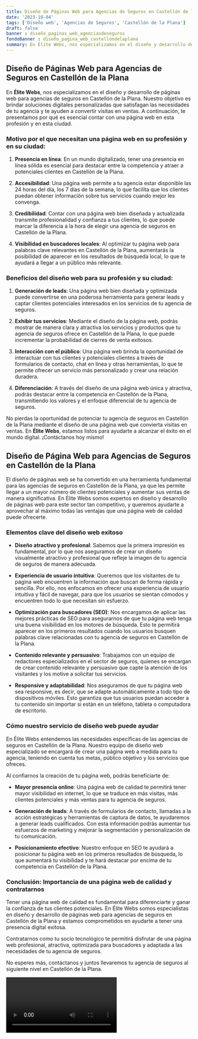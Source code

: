 ```yaml
---
title: Diseño de Páginas Web para Agencias de Seguros en Castellón de la Plana
date: '2023-10-04'
tags: ['Diseño web', 'Agencias de Seguros', 'Castellón de la Plana']
draft: false
banner : diseño_paginas_web_agenciasdeseguros
fondoBanner : diseño_pagina_web_castellóndelaplana
summary: En Élite Webs, nos especializamos en el diseño y desarrollo de páginas web para agencias de seguros en Castellón de la Plana. Nuestro objetivo es brindar soluciones digitales personalizadas que satisfagan las necesidades de tu agencia y te ayuden a convertir visitas en ventas. A continuación, te presentamos por qué es esencial contar con una página web en esta profesión y en esta ciudad.
---
```


## Diseño de Páginas Web para Agencias de Seguros en Castellón de la Plana

En **Élite Webs**, nos especializamos en el diseño y desarrollo de páginas web para agencias de seguros en Castellón de la Plana. Nuestro objetivo es brindar soluciones digitales personalizadas que satisfagan las necesidades de tu agencia y te ayuden a convertir visitas en ventas. A continuación, te presentamos por qué es esencial contar con una página web en esta profesión y en esta ciudad.

### Motivo por el que necesitan una página web en su profesión y en su ciudad:

1. **Presencia en línea**: En un mundo digitalizado, tener una presencia en línea sólida es esencial para destacar entre la competencia y atraer a potenciales clientes en Castellón de la Plana.

2. **Accesibilidad**: Una página web permite a tu agencia estar disponible las 24 horas del día, los 7 días de la semana, lo que facilita que los clientes puedan obtener información sobre tus servicios cuando mejor les convenga.

3. **Credibilidad**: Contar con una página web bien diseñada y actualizada transmite profesionalidad y confianza a tus clientes, lo que puede marcar la diferencia a la hora de elegir una agencia de seguros en Castellón de la Plana.

4. **Visibilidad en buscadores locales**: Al optimizar tu página web para palabras clave relevantes en Castellón de la Plana, aumentarás la posibilidad de aparecer en los resultados de búsqueda local, lo que te ayudará a llegar a un público más relevante.

### Beneficios del diseño web para su profesión y su ciudad:

1. **Generación de leads**: Una página web bien diseñada y optimizada puede convertirse en una poderosa herramienta para generar leads y captar clientes potenciales interesados en los servicios de tu agencia de seguros.

2. **Exhibir tus servicios**: Mediante el diseño de la página web, podrás mostrar de manera clara y atractiva los servicios y productos que tu agencia de seguros ofrece en Castellón de la Plana, lo que puede incrementar la probabilidad de cierres de venta exitosos.

3. **Interacción con el público**: Una página web brinda la oportunidad de interactuar con tus clientes y potenciales clientes a través de formularios de contacto, chat en línea y otras herramientas, lo que te permite ofrecer un servicio más personalizado y crear una relación duradera.

4. **Diferenciación**: A través del diseño de una página web única y atractiva, podrás destacar entre la competencia en Castellón de la Plana, transmitiendo los valores y el enfoque diferencial de tu agencia de seguros.

No pierdas la oportunidad de potenciar tu agencia de seguros en Castellón de la Plana mediante el diseño de una página web que convierta visitas en ventas. En **Élite Webs**, estamos listos para ayudarte a alcanzar el éxito en el mundo digital. ¡Contáctanos hoy mismo!

<GifSeo />

<Cta />

## Diseño de Página Web para Agencias de Seguros en Castellón de la Plana

El diseño de páginas web se ha convertido en una herramienta fundamental para las agencias de seguros en Castellón de la Plana, ya que les permite llegar a un mayor número de clientes potenciales y aumentar sus ventas de manera significativa. En Élite Webs somos expertos en diseño y desarrollo de páginas web para este sector tan competitivo, y queremos ayudarte a aprovechar al máximo todas las ventajas que una página web de calidad puede ofrecerte.

### Elementos clave del diseño web exitoso

- **Diseño atractivo y profesional**: Sabemos que la primera impresión es fundamental, por lo que nos aseguramos de crear un diseño visualmente atractivo y profesional que refleje la imagen de tu agencia de seguros de manera adecuada.

- **Experiencia de usuario intuitiva**: Queremos que los visitantes de tu página web encuentren la información que buscan de forma rápida y sencilla. Por ello, nos enfocamos en ofrecer una experiencia de usuario intuitiva y fácil de navegar, para que los usuarios se sientan cómodos y encuentren todo lo que necesitan sin esfuerzo.

- **Optimización para buscadores (SEO)**: Nos encargamos de aplicar las mejores prácticas de SEO para asegurarnos de que tu página web tenga una buena visibilidad en los motores de búsqueda. Esto te permitirá aparecer en los primeros resultados cuando los usuarios busquen palabras clave relacionadas con tu agencia de seguros en Castellón de la Plana.

- **Contenido relevante y persuasivo**: Trabajamos con un equipo de redactores especializados en el sector de seguros, quienes se encargan de crear contenido relevante y persuasivo que capte la atención de los visitantes y los motive a solicitar tus servicios.

- **Responsive y adaptabilidad**: Nos aseguramos de que tu página web sea responsive, es decir, que se adapte automáticamente a todo tipo de dispositivos móviles. Esto garantiza que tus usuarios puedan acceder a tu contenido sin importar si están en un teléfono, tableta o computadora de escritorio.

### Cómo nuestro servicio de diseño web puede ayudar

En Élite Webs entendemos las necesidades específicas de las agencias de seguros en Castellón de la Plana. Nuestro equipo de diseño web especializado se encargará de crear una página web a medida para tu agencia, teniendo en cuenta tus metas, público objetivo y los servicios que ofreces.

Al confiarnos la creación de tu página web, podrás beneficiarte de:

- **Mayor presencia online**: Una página web de calidad te permitirá tener mayor visibilidad en internet, lo que se traduce en más visitas, más clientes potenciales y más ventas para tu agencia de seguros.

- **Generación de leads**: A través de formularios de contacto, llamadas a la acción estratégicas y herramientas de captura de datos, te ayudaremos a generar leads cualificados. Con esta información podrás aumentar tus esfuerzos de marketing y mejorar la segmentación y personalización de tu comunicación.

- **Posicionamiento efectivo**: Nuestro enfoque en SEO te ayudará a posicionar tu página web en los primeros resultados de búsqueda, lo que aumentará tu visibilidad y te hará destacar por encima de tu competencia en Castellón de la Plana.

### Conclusión: Importancia de una página web de calidad y contratarnos

Tener una página web de calidad es fundamental para diferenciarte y ganar la confianza de tus clientes potenciales. En Élite Webs somos especialistas en diseño y desarrollo de páginas web para agencias de seguros en Castellón de la Plana y estamos comprometidos en ayudarte a tener una presencia digital exitosa.

Contratarnos como tu socio tecnológico te permitirá disfrutar de una página web profesional, atractiva, optimizada para buscadores y adaptada a las necesidades de tu agencia de seguros.

No esperes más, contáctanos y juntos llevaremos tu agencia de seguros al siguiente nivel en Castellón de la Plana.

<Video />

<CtaBot job='Agencias de Seguros' city='Castellón de la Plana'/>

<Gmaps query='Castellón de la Plana+españa+maps' />